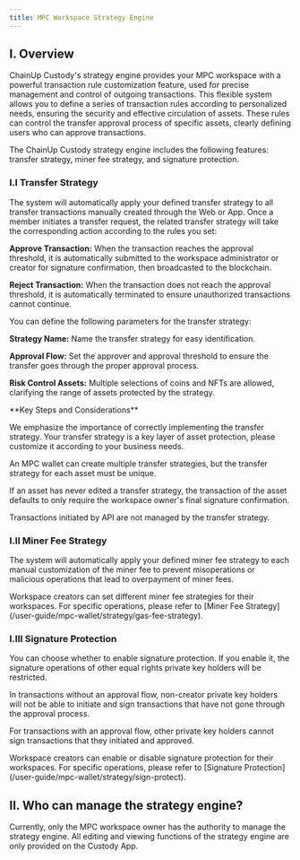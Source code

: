 ```yaml
---
title: MPC Workspace Strategy Engine
---
```


## I. Overview
ChainUp Custody's strategy engine provides your MPC workspace with a powerful transaction rule customization feature, used for precise management and control of outgoing transactions. This flexible system allows you to define a series of transaction rules according to personalized needs, ensuring the security and effective circulation of assets. These rules can control the transfer approval process of specific assets, clearly defining users who can approve transactions.

The ChainUp Custody strategy engine includes the following features: transfer strategy, miner fee strategy, and signature protection.

### I.I Transfer Strategy

The system will automatically apply your defined transfer strategy to all transfer transactions manually created through the Web or App. Once a member initiates a transfer request, the related transfer strategy will take the corresponding action according to the rules you set:

**Approve Transaction:** When the transaction reaches the approval threshold, it is automatically submitted to the workspace administrator or creator for signature confirmation, then broadcasted to the blockchain.

**Reject Transaction:** When the transaction does not reach the approval threshold, it is automatically terminated to ensure unauthorized transactions cannot continue.

You can define the following parameters for the transfer strategy:

**Strategy Name:** Name the transfer strategy for easy identification.

**Approval Flow:** Set the approver and approval threshold to ensure the transfer goes through the proper approval process.

**Risk Control Assets:** Multiple selections of coins and NFTs are allowed, clarifying the range of assets protected by the strategy.

<Warning>
**Key Steps and Considerations**

We emphasize the importance of correctly implementing the transfer strategy. Your transfer strategy is a key layer of asset protection, please customize it according to your business needs.

An MPC wallet can create multiple transfer strategies, but the transfer strategy for each asset must be unique.

If an asset has never edited a transfer strategy, the transaction of the asset defaults to only require the workspace owner's final signature confirmation.

Transactions initiated by API are not managed by the transfer strategy.
</Warning>

### I.II Miner Fee Strategy

The system will automatically apply your defined miner fee strategy to each manual customization of the miner fee to prevent misoperations or malicious operations that lead to overpayment of miner fees.

<Tip>
Workspace creators can set different miner fee strategies for their workspaces. For specific operations, please refer to [Miner Fee Strategy](/user-guide/mpc-wallet/strategy/gas-fee-strategy).
</Tip>

### I.III Signature Protection

You can choose whether to enable signature protection. If you enable it, the signature operations of other equal rights private key holders will be restricted.

In transactions without an approval flow, non-creator private key holders will not be able to initiate and sign transactions that have not gone through the approval process.

For transactions with an approval flow, other private key holders cannot sign transactions that they initiated and approved.

<Tip>
Workspace creators can enable or disable signature protection for their workspaces. For specific operations, please refer to [Signature Protection](/user-guide/mpc-wallet/strategy/sign-protect).
</Tip>

## II. Who can manage the strategy engine?

Currently, only the MPC workspace owner has the authority to manage the strategy engine. All editing and viewing functions of the strategy engine are only provided on the Custody App.



